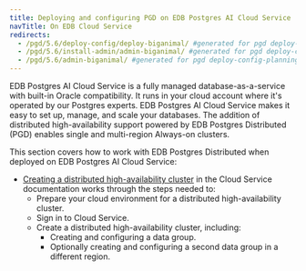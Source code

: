 ```yaml
---
title: Deploying and configuring PGD on EDB Postgres AI Cloud Service
navTitle: On EDB Cloud Service
redirects:
  - /pgd/5.6/deploy-config/deploy-biganimal/ #generated for pgd deploy-config-planning reorg
  - /pgd/5.6/install-admin/admin-biganimal/ #generated for pgd deploy-config-planning reorg 
  - /pgd/5.6/admin-biganimal/ #generated for pgd deploy-config-planning reorg 
---
```


EDB Postgres AI Cloud Service is a fully managed database-as-a-service with built-in Oracle compatibility. It runs in your cloud account where it's operated by our Postgres experts. EDB Postgres AI Cloud Service makes it easy to set up, manage, and scale your databases. The addition of distributed high-availability support powered by EDB Postgres Distributed (PGD) enables single and multi-region Always-on clusters.

This section covers how to work with EDB Postgres Distributed when deployed on EDB Postgres AI Cloud Service:

- [Creating a distributed high-availability cluster](/edb-postgres-ai/cloud-service/getting_started/creating_cluster/creating_a_dha_cluster/) in the Cloud Service documentation works through the steps needed to:
  - Prepare your cloud environment for a distributed high-availability cluster.
  - Sign in to Cloud Service.
  - Create a distributed high-availability cluster, including:
      - Creating and configuring a data group.
      - Optionally creating and configuring a second data group in a different region.
